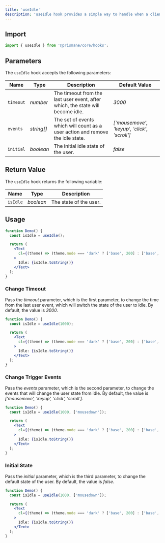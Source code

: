 ---
title: 'useIdle'
description: 'useIdle hook provides a simple way to handle when a client is active and idle.'
---

## Import

```js
import { useIdle } from '@prismane/core/hooks';
```

## Parameters

The `useIdle` hook accepts the following parameters:

| Name      | Type       | Description                                                                    | Default Value                               |
| --------- | ---------- | ------------------------------------------------------------------------------ | ------------------------------------------- |
| `timeout` | _number_   | The timeout from the last user event, after which, the state will become idle. | _3000_                                      |
| `events`  | _string[]_ | The set of events which will count as a user action and remove the idle state. | _['mousemove', 'keyup', 'click', 'scroll']_ |
| `initial` | _boolean_  | The initial idle state of the user.                                            | _false_                                     |

## Return Value

The `useIdle` hook returns the following variable:

| Name     | Type      | Description            |
| -------- | --------- | ---------------------- |
| `isIdle` | _boolean_ | The state of the user. |

## Usage

```jsx preview
function Demo() {
  const isIdle = useIdle();

  return (
    <Text
      cl={(theme) => (theme.mode === 'dark' ? ['base', 200] : ['base', 700])}
    >
      Idle: {isIdle.toString()}
    </Text>
  );
}
```

### Change Timeout

Pass the _timeout_ parameter, which is the first parameter, to change the time from the last user event, which will switch the state of the user to idle. By default, the value is _3000_.

```jsx preview
function Demo() {
  const isIdle = useIdle(1000);

  return (
    <Text
      cl={(theme) => (theme.mode === 'dark' ? ['base', 200] : ['base', 700])}
    >
      Idle: {isIdle.toString()}
    </Text>
  );
}
```

### Change Trigger Events

Pass the _events_ parameter, which is the second parameter, to change the events that will change the user state from idle. By default, the value is _['mousemove', 'keyup', 'click', 'scroll']_.

```jsx preview
function Demo() {
  const isIdle = useIdle(1000, ['mousedown']);

  return (
    <Text
      cl={(theme) => (theme.mode === 'dark' ? ['base', 200] : ['base', 700])}
    >
      Idle: {isIdle.toString()}
    </Text>
  );
}
```

### Initial State

Pass the _initial_ parameter, which is the third parameter, to change the default state of the user. By default, the value is _false_.

```jsx preview
function Demo() {
  const isIdle = useIdle(1000, ['mousedown']);

  return (
    <Text
      cl={(theme) => (theme.mode === 'dark' ? ['base', 200] : ['base', 700])}
    >
      Idle: {isIdle.toString()}
    </Text>
  );
}
```
